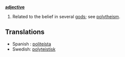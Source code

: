 '''[[adjective]]'''

# Related to the belief in several [[god]]s; see [[polytheism]].

== Translations ==
* Spanish : [[politeísta]]
* Swedish: [[polyteistisk]]